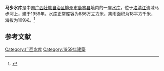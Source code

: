 {{Infobox Reservoir 
|name = 马步水库
|nickname = 
|image = 
|image_caption = 
|map = 
|map_caption = 
|pushpin_map = 
|pushpin_map_caption = 
|code = 
|class = 
|location_of_reservoir = [[广西壮族自治区|广西壮族自治区]][[柳州市|柳州市]][[鹿寨县|鹿寨县]]
|location_of_dam = 
|inflow = 
|outflow = 
|catchment_area = 18
|reservoir_area = 
|mean_depth = 
|maximum_depth = 
|flood_level = 
|normal_water_level = 
|dead_water_level = 
|water_quality = 
|island = 
|maximum_storage_capacity = 
|normal_storage_capacity = 886万
|dead_storage_capacity = 
|type_of_dam = 
|elevation_of_dam = 
|height_of_dam = 
|length_of_dam = 
|width_of_dam = 
|installed_capacity = 
|irrigated_area =
|start = 
|complete = 1959年
|cost = 
|emigrate = 
|latd = 
|latm = 
|lats = 
|latNS = 
|longd = 
|longm = 
|longs = 
|longEW = 
|website = 
|footnotes = 
}}
'''马步水库'''是中国[[广西壮族自治区|广西壮族自治区]][[柳州市|柳州市]][[鹿寨县|鹿寨县]]境内的一座[[水库|水库]]，位于[[洛清江|洛清江]]流域马步河上，建于1959年。水库正常库容为886万立方米，集雨面积为18平方千米，海拔为109米。<ref>{{cite web|url=http://brim.ihb.ac.cn/12/CN/12.asp|title=中国大中型水库基本特征数据库|work=中国生物多样性信息系统内陆水体生物学分部|deadurl=yes|archiveurl=https://web.archive.org/web/20120402061833/http://brim.ihb.ac.cn/12/CN/12.asp|archivedate=2012-04-02}}</ref>
== 参考文献 ==
{{Reflist}}

{{广西小作品}}

[[Category:广西水库|Category:广西水库]]
[[Category:1959年建築|Category:1959年建築]]